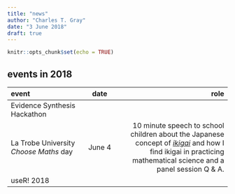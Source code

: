 ```yaml
---
title: "news"
author: "Charles T. Gray"
date: "3 June 2018"
draft: true
---
```


```r
knitr::opts_chunk$set(echo = TRUE)
```

## events in 2018

event | date | role
:----------------------------------------------|:----------------------:|---------------------------------------------------------------------:
Evidence Synthesis Hackathon | |
La Trobe University *Choose Maths* day | June 4 | 10 minute speech to school children about the Japanese concept of [*ikigai*](https://en.wikipedia.org/wiki/Ikigai) and how I find ikigai in practicing mathematical science and a panel session Q & A. 
useR! 2018 | |


